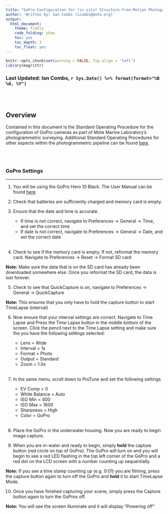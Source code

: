 ```yaml
---
title: "GoPro Configuration for *in situ* Structure-from-Motion Photogrammetry Standard Operating Procedure"
author: 'Written by: Ian Combs (icombs@mote.org)'
output:
  html_document:
    theme: flatly
    code_folding: show
    toc: yes
    toc_depth: 3
    toc_float: yes
---
```


```r
knitr::opts_chunk$set(warning = FALSE, fig.align = 'left')
library(magrittr)
```
<!-- if updating, make sure you change name below -->
### Last Updated: Ian Combs, `r Sys.Date() %>% format(format="%B %d, %Y")`

<br><br>

## Overview

Contained in this document is the Standard Operating Procedure for the configuration of GoPro cameras as part of Mote Marine Laboratory's photogrammetric surveying. Additional Standard Operating Procedures for other aspects within the photogrammetric pipeline can be found [here](https://github.com/icombs2017/MoteSOPs).

<br><br>

### **GoPro Settings**
***

1. You will be using the GoPro Hero 10 Black. The User Manual can be found [here](https://gopro.com/content/dam/help/hero10-black/manuals/HERO10Black_UM_ENG_REVB.pdf)

2. Check that batteries are sufficiently charged and memory card is empty.

3. Ensure that the date and time is accurate.<br>
    * If time is not correct, navigate to Preferences &rarr; General &rarr; Time, and set the correct time<br>
    * If date is not correct, navigate to Preferences &rarr; General &rarr; Date, and set the correct date<br><br>

4. Check to see if the memory card is empty. If not, reformat the memory card.  Navigate to Preferences &rarr; Reset &rarr; Format SD card

**Note:** Make sure the data that is on the SD card has already been downloaded somewhere else. Once you reformat the SD card, the data is lost forever.

5. Check to see that QuickCapture is on, navigate to Preferences &rarr; General &rarr; QuickCapture

**Note:** This ensures that you only have to hold the capture button to start TimeLapse (interval)

6. Now ensure that your interval settings are correct. Navigate to Time Lapse and Press the Time Lapse button in the middle bottom of the screen. Click the pencil next to the Time Lapse setting and make sure the you have the following settings selected:
    * Lens = Wide<br>
    * Interval = 1s<br>
    * Format = Photo<br>
    * Output = Standard<br>
    * Zoom = 1.0x<br><br>

7. In the same menu, scroll down to ProTune and set the following settings
    * EV Comp = 0<br>
    * White Balance = Auto<br>
    * ISO Min = 400<br>
    * ISO Max = 1600<br>
    * Sharpness = High<br>
    * Color = GoPro<br><br>

8. Place the GoPro in the underwater housing. Now you are ready to begin image capture.

9. When you are in-water and ready to begin, simply **hold** the capture button (red circle on top of GoPro). The GoPro will turn on and you will begin to see a red LED flashing in the top left corner of the GoPro and a red dot on the LCD screen with a number counting up sequentially.

**Note:** If you see a time stamp counting up  (e.g. 0:01) you are filming, press the capture button again to turn off the GoPro and **hold** it to start TimeLapse Mode.

10. Once you have finished capturing your scene, simply press the Capture button again to turn the GoPros off.

**Note:** You will see the screen illuminate and it will display "Powering off"
